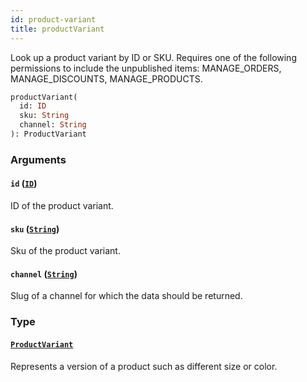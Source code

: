 ```yaml
---
id: product-variant
title: productVariant
---
```


Look up a product variant by ID or SKU. Requires one of the following permissions to include the unpublished items: MANAGE_ORDERS, MANAGE_DISCOUNTS, MANAGE_PRODUCTS.

```graphql
productVariant(
  id: ID
  sku: String
  channel: String
): ProductVariant
```

### Arguments

#### `id` ([`ID`](../../../developer/api-reference/scalars/id))

ID of the product variant.

#### `sku` ([`String`](../../../developer/api-reference/scalars/string))

Sku of the product variant.

#### `channel` ([`String`](../../../developer/api-reference/scalars/string))

Slug of a channel for which the data should be returned.

### Type

#### [`ProductVariant`](../../../developer/api-reference/objects/product-variant)

Represents a version of a product such as different size or color.
